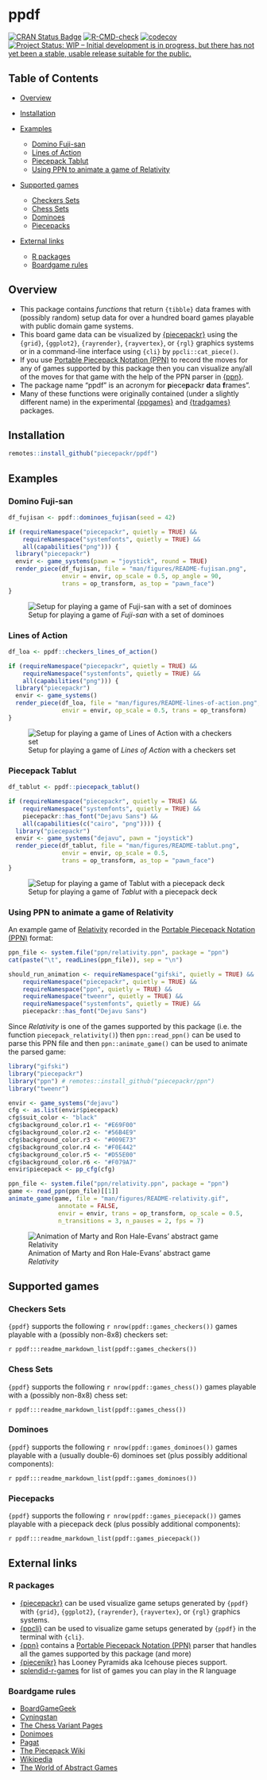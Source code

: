 # ppdf

[![CRAN Status Badge](https://www.r-pkg.org/badges/version/ppdf)](https://cran.r-project.org/package=ppdf)
[![R-CMD-check](https://github.com/piecepackr/ppdf/actions/workflows/R-CMD-check.yaml/badge.svg?branch=main)](https://github.com/piecepackr/ppdf/actions)
[![codecov](https://codecov.io/github/piecepackr/ppdf/branch/main/graph/badge.svg)](https://app.codecov.io/github/piecepackr/ppdf)
[![Project Status: WIP – Initial development is in progress, but there has not yet been a stable, usable release suitable for the public.](https://www.repostatus.org/badges/latest/wip.svg)](https://www.repostatus.org/#wip)

## Table of Contents

* [Overview](#overview)
* [Installation](#installation)
* [Examples](#examples)

  + [Domino Fuji-san](#fujisan)
  + [Lines of Action](#loa)
  + [Piecepack Tablut](#tablut)
  + [Using PPN to animate a game of Relativity](#relativity)

* [Supported games](#supported)

  + [Checkers Sets](#checkers)
  + [Chess Sets](#chess)
  + [Dominoes](#dominoes)
  + [Piecepacks](#piecepack)

* [External links](#links)

  + [R packages](#software)
  + [Boardgame rules](#rules)

## <a name="overview">Overview</a>

* This package contains *functions* that return `{tibble}` data frames with (possibly random) setup data for over a hundred board games playable with public domain game systems.
* This board game data can be visualized by [{piecepackr}](https://github.com/piecepackr/piecepackr) using the `{grid}`, `{ggplot2}`, `{rayrender}`, `{rayvertex}`, or `{rgl}` graphics systems or in a command-line interface using `{cli}` by `ppcli::cat_piece()`.
* If you use [Portable Piecepack Notation (PPN)](https://trevorldavis.com/piecepackr/portable-piecepack-notation.html) to record the moves for any of games supported by this package then you can visualize any/all of the moves for that game with the help of the PPN parser in [{ppn}](https://github.com/piecepackr/ppn).
* The package name "ppdf" is an acronym for **p**iece**p**ackr **d**ata **f**rames".
* Many of these functions were originally contained (under a slightly different name) in the experimental [{ppgames}](https://github.com/piecepackr/ppgames) and [{tradgames}](https://github.com/piecepackr/tradgames) packages.

## <a name="installation">Installation</a>

```r
remotes::install_github("piecepackr/ppdf")
```

## <a name="examples">Examples</a>

### <a name="fujisan">Domino Fuji-san</a>

```r
df_fujisan <- ppdf::dominoes_fujisan(seed = 42)

if (requireNamespace("piecepackr", quietly = TRUE) &&
    requireNamespace("systemfonts", quietly = TRUE) &&
    all(capabilities("png"))) {
  library("piecepackr")
  envir <- game_systems(pawn = "joystick", round = TRUE)
  render_piece(df_fujisan, file = "man/figures/README-fujisan.png",
               envir = envir, op_scale = 0.5, op_angle = 90,
               trans = op_transform, as_top = "pawn_face")
}
```

![Setup for playing a game of *Fuji-san* with a set of dominoes](man/figures/README-fujisan.png)

### <a name="loa">Lines of Action</a>

```r
df_loa <- ppdf::checkers_lines_of_action()

if (requireNamespace("piecepackr", quietly = TRUE) &&
    requireNamespace("systemfonts", quietly = TRUE) &&
    all(capabilities("png"))) {
  library("piecepackr")
  envir <- game_systems()
  render_piece(df_loa, file = "man/figures/README-lines-of-action.png",
               envir = envir, op_scale = 0.5, trans = op_transform)
}
```

![Setup for playing a game of *Lines of Action* with a checkers set](man/figures/README-lines-of-action.png)

### <a name="tablut">Piecepack Tablut</a>

```r
df_tablut <- ppdf::piecepack_tablut()

if (requireNamespace("piecepackr", quietly = TRUE) &&
    requireNamespace("systemfonts", quietly = TRUE) &&
    piecepackr::has_font("Dejavu Sans") &&
    all(capabilities(c("cairo", "png")))) {
  library("piecepackr")
  envir <- game_systems("dejavu", pawn = "joystick")
  render_piece(df_tablut, file = "man/figures/README-tablut.png",
               envir = envir, op_scale = 0.5,
               trans = op_transform, as_top = "pawn_face")
}
```

![Setup for playing a game of *Tablut* with a piecepack deck](man/figures/README-tablut.png)

### <a name="relativity">Using PPN to animate a game of Relativity</a>

An example game of [Relativity](https://trevorldavis.com/piecepackr/relativity.html) recorded in the [Portable Piecepack Notation (PPN)](https://trevorldavis.com/piecepackr/portable-piecepack-notation.html#relativity) format:

```r
ppn_file <- system.file("ppn/relativity.ppn", package = "ppn")
cat(paste("\t", readLines(ppn_file)), sep = "\n")
```

```r
should_run_animation <- requireNamespace("gifski", quietly = TRUE) &&
    requireNamespace("piecepackr", quietly = TRUE) &&
    requireNamespace("ppn", quietly = TRUE) &&
    requireNamespace("tweenr", quietly = TRUE) &&
    requireNamespace("systemfonts", quietly = TRUE) &&
    piecepackr::has_font("Dejavu Sans")
```

Since *Relativity* is one of the games supported by this package (i.e. the function `piecepack_relativity()`) then `ppn::read_ppn()` can be used to parse this PPN file and then `ppn::animate_game()` can be used to animate the parsed game:

```r
library("gifski")
library("piecepackr")
library("ppn") # remotes::install_github("piecepackr/ppn")
library("tweenr")

envir <- game_systems("dejavu")
cfg <- as.list(envir$piecepack)
cfg$suit_color <- "black"
cfg$background_color.r1 <- "#E69F00"
cfg$background_color.r2 <- "#56B4E9"
cfg$background_color.r3 <- "#009E73"
cfg$background_color.r4 <- "#F0E442"
cfg$background_color.r5 <- "#D55E00"
cfg$background_color.r6 <- "#F079A7"
envir$piecepack <- pp_cfg(cfg)

ppn_file <- system.file("ppn/relativity.ppn", package = "ppn")
game <- read_ppn(ppn_file)[[1]]
animate_game(game, file = "man/figures/README-relativity.gif",
              annotate = FALSE,
              envir = envir, trans = op_transform, op_scale = 0.5,
              n_transitions = 3, n_pauses = 2, fps = 7)
```

![Animation of Marty and Ron Hale-Evans' abstract game *Relativity*](man/figures/README-relativity.gif)

## <a name="supported">Supported games</a>

### <a name="checkers">Checkers Sets</a>

`{ppdf}` supports the following `r nrow(ppdf::games_checkers())` games playable with a (possibly non-8x8) checkers set:

`r ppdf:::readme_markdown_list(ppdf::games_checkers())`

### <a name="chess">Chess Sets</a>

`{ppdf}` supports the following `r nrow(ppdf::games_chess())` games playable with a (possibly non-8x8) chess set:

`r ppdf:::readme_markdown_list(ppdf::games_chess())`

### <a name="dominoes">Dominoes</a>

`{ppdf}` supports the following `r nrow(ppdf::games_dominoes())` games playable with a (usually double-6) dominoes set (plus possibly additional components):

`r ppdf:::readme_markdown_list(ppdf::games_dominoes())`

### <a name="piecepack">Piecepacks</a>

`{ppdf}` supports the following `r nrow(ppdf::games_piecepack())` games playable with a piecepack deck (plus possibly additional components):

`r ppdf:::readme_markdown_list(ppdf::games_piecepack())`

## <a name="links">External links</a>

### <a name="software">R packages</a>

* [{piecepackr}](https://github.com/piecepackr/piecepackr) can be used visualize game setups generated by `{ppdf}` with `{grid}`, `{ggplot2}`, `{rayrender}`, `{rayvertex}`, or `{rgl}` graphics systems.
* [{ppcli}](https://github.com/piecepackr/ppcli) can be used to visualize game setups generated by `{ppdf}` in the terminal with `{cli}`.
* [{ppn}](https://github.com/piecepackr/ppn) contains a [Portable Piecepack Notation (PPN)](https://trevorldavis.com/piecepackr/portable-piecepack-notation.html) parser that handles all the games supported by this package (and more)
* [{piecenikr}](https://github.com/piecepackr/piecenikr) has Looney Pyramids aka Icehouse pieces support.
* [splendid-r-games](https://github.com/matt-dray/splendid-r-games) for list of games you can play in the R language

### <a name="rules">Boardgame rules</a>

* [BoardGameGeek](https://boardgamegeek.com/)
* [Cyningstan](http://www.cyningstan.com/)
* [The Chess Variant Pages](https://www.chessvariants.com/)
* [Donimoes](http://donkirkby.github.io/donimoes/rules.html)
* [Pagat](https://www.pagat.com/)
* [The Piecepack Wiki](https://ludism.org/ppwiki/HomePage)
* [Wikipedia](https://en.wikipedia.org/wiki/Main_Page)
* [The World of Abstract Games](https://jpneto.github.io/world_abstract_games/)
